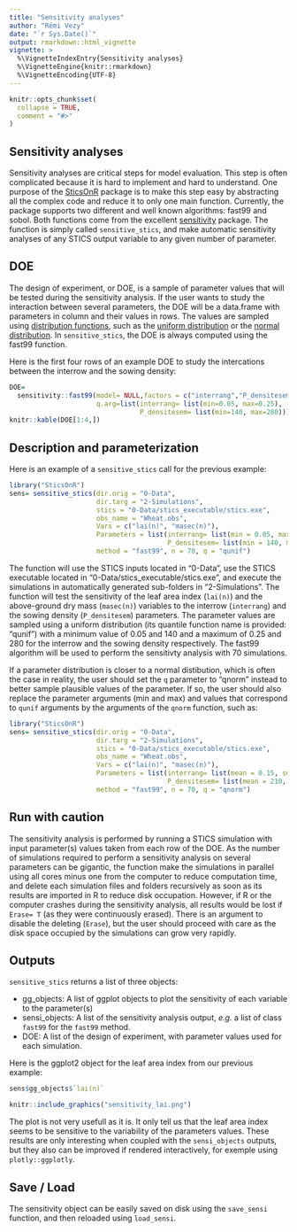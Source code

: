 ```yaml
---
title: "Sensitivity analyses"
author: "Rémi Vezy"
date: "`r Sys.Date()`"
output: rmarkdown::html_vignette
vignette: >
  %\VignetteIndexEntry{Sensitivity analyses}
  %\VignetteEngine{knitr::rmarkdown}
  %\VignetteEncoding{UTF-8}
---
```


```r
knitr::opts_chunk$set(
  collapse = TRUE,
  comment = "#>"
)
```

## Sensitivity analyses

Sensitivity analyses are critical steps for model evaluation. This step is often complicated because it is hard to implement and hard to understand. One purpose of the [SticsOnR](https://github.com/packs4stics/SticsOnR) package is to make this step easy by abstracting all the complex code and reduce it to only one main function.
Currently, the package supports two different and well known algorithms: fast99 and sobol. Both functions come from the excellent [sensitivity](https://cran.r-project.org/web/packages/sensitivity/index.html) package.
The function is simply called `sensitive_stics`, and make automatic sensitivity analyses of any STICS output variable to any given number of parameter.

## DOE

The design of experiment, or DOE, is a sample of parameter values that will be tested during the sensitivity analysis. If the user wants to study the interaction between several parameters, the DOE will be a data.frame with parameters in column and their values in rows. The values are sampled using [distribution functions](https://www.rdocumentation.org/packages/stats/versions/3.5.1/topics/Distributions), such as the [uniform distribution](https://www.rdocumentation.org/packages/stats/versions/3.5.1/topics/Uniform) or the [normal distribution](https://www.rdocumentation.org/packages/stats/versions/3.5.1/topics/Normal). In `sensitive_stics`, the DOE is always computed using the fast99 function. 

Here is the first four rows of an example DOE to study the intercations between the interrow and the sowing density: 
```r
DOE= 
  sensitivity::fast99(model= NULL,factors = c("interrang","P_densitesem"),n=70,q="qunif",
                      q.arg=list(interrang= list(min=0.05, max=0.25),
                                 P_densitesem= list(min=140, max=280)))$X
knitr::kable(DOE[1:4,])
```

## Description and parameterization

Here is an example of a `sensitive_stics` call for the previous example:
```r
library("SticsOnR")
sens= sensitive_stics(dir.orig = "0-Data",
                      dir.targ = "2-Simulations",
                      stics = "0-Data/stics_executable/stics.exe",
                      obs_name = "Wheat.obs",
                      Vars = c("lai(n)", "masec(n)"),
                      Parameters = list(interrang= list(min = 0.05, max = 0.25),
                                        P_densitesem= list(min = 140, max = 280)),
                      method = "fast99", n = 70, q = "qunif")
```

The function will use the STICS inputs located in "0-Data", use the STICS executable located in "0-Data/stics_executable/stics.exe", and execute the simulations in automatically generated sub-folders in "2-Simulations". The function will test the sensitivity of the leaf area index (`lai(n)`) and the above-ground dry mass (`masec(n)`) variables to the interrow (`interrang`) and the sowing density (`P_densitesem`) parameters. The parameter values are sampled using a uniform distribution (its quantile function name is provided: "qunif") with a minimum value of 0.05 and 140 and a maximum of 0.25 and 280 for the interrow and the sowing density respectively. The fast99 algorithm will be used to perform the sensitivty analysis with 70 simulations.

If a parameter distribution is closer to a normal distibution, which is often the case in reality, the user should set the `q` parameter to "qnorm" instead to better sample plausible values of the parameter. If so, the user should also replace the parameter arguments (min and max) and values that correspond to `qunif` arguments by the arguments of the `qnorm` function, such as:
```r
library("SticsOnR")
sens= sensitive_stics(dir.orig = "0-Data",
                      dir.targ = "2-Simulations",
                      stics = "0-Data/stics_executable/stics.exe",
                      obs_name = "Wheat.obs",
                      Vars = c("lai(n)", "masec(n)"),
                      Parameters = list(interrang= list(mean = 0.15, sd = 0.05),
                                        P_densitesem= list(mean = 210, sd = 70)),
                      method = "fast99", n = 70, q = "qnorm")
```

## Run with caution

The sensitivity analysis is performed by running a STICS simulation with input parameter(s) values taken from each row of the DOE. As the number of simulations required to perform a sensitivity analysis on several parameters can be gigantic, the function make the simulations in parallel using all cores minus one from the computer to reduce computation time, and delete each simulation files and folders recursively as soon as its results are imported in R to reduce disk occupation. However, if R or the computer crashes during the sensitivity analysis, all results would be lost if `Erase= T` (as they were continuously erased). There is an argument to disable the deleting (`Erase`), but the user should proceed with care as the disk space occupied by the simulations can grow very rapidly.

## Outputs

`sensitive_stics` returns a list of three objects: 

* gg_objects: A list of ggplot objects to plot the sensitivity of each variable to the parameter(s) 
* sensi_objects: A list of the sensitivity analysis output, *e.g.* a list of class `fast99` for the `fast99` method.
* DOE: A list of the design of experiment, with parameter values used for each simulation.

Here is the ggplot2 object for the leaf area index from our previous example:
```r
sens$gg_objects$`lai(n)`
```

```r
knitr::include_graphics("sensitivity_lai.png")
```

The plot is not very usefull as it is. It only tell us that the leaf area index seems to be sensitive to the variability of the parameters values. These results are only interesting when coupled with the `sensi_objects` outputs, but they also can be improved if rendered interactively, for exemple using `plotly::ggplotly`.

## Save / Load

The sensitivity object can be easily saved on disk using the `save_sensi` function, and then reloaded using `load_sensi`. 
